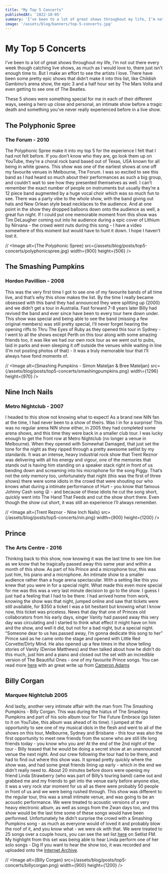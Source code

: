 ```yaml
---
title: "My Top 5 Concerts"
publishedAt: '2022-18-05'
summary: 'I’ve been to a lot of great shows throughout my life, I’m not out there every week though catching live shows, as much as I would love to, there just isn’t enough time to. But I make an effort to see the artists I love. There have been some pretty epic shows that didn’t make it into this list, like Childish Gambino’s arena show, the epic 3 and a half hour set by The Mars Volta and even getting to see one of The Beatles.'
image: '/assets/blog/banners/top-5-concerts.jpg'
---
```


# My Top 5 Concerts
I’ve been to a lot of great shows throughout my life, I’m not out there every week though catching live shows, as much as I would love to, there just isn’t enough time to. But I make an effort to see the artists I love. There have been some pretty epic shows that didn’t make it into this list, like Childish Gambino’s arena show, the epic 3 and a half hour set by The Mars Volta and even getting to see one of The Beatles.

These 5 shows were something special for me in each of their different ways, seeing a hero up close and personal, an intimate show before a tragic death and something you’ve never really experienced before in a live show.

## The Polyphonic Spree
### The Forum - 2010
The Polyphonic Spree make it into my top 5 for the experience I felt that I had not felt before. If you don’t know who they are, go look them up on YouTube, they’re a choral rock band based out of Texas, USA known for all being in white gowns. This show was one of the earliest shows at one off my favourite venues in Melbourne, The Forum.
I was so excited to see this band as I had heard so much about their performances as such a big group, and couldn’t wait to see how they presented themselves as well. I can’t remember the exact number of people on instruments but usually they’re a 12 piece band augmented by a huge vocal choir which was so much fun to see. There was a party vibe to the whole show, with the band giving out hats and New Orlean style bead necklaces to the audience. And at one point in the show they dropped balloons down onto the audience as well, a great fun night. If I could put one memorable moment from this show was Tim DeLaugher coming out into he audience during a epic cover of Lithium by Nirvana - the crowd went nuts during this song - I have a video somewhere of this moment but would have to hunt it down. I hope I haven’t lost it.

// <Image alt={The Polyphonic Spree} src={/assets/blog/posts/top5-concerts/polyphonicspree.jpg} width={900} height={506} />

## The Smashing Pumpkins
### Hordon Pavillion - 2008
This was the very first time I got to see one of my favourite bands of all time live, and that’s why this show makes the list. By the time I really became obsessed with this band they had announced they were splitting up (2000) and we didn’t get a tour in Australia. Fast forward 7-8 years later Billy had revived the band and ever since have been to every tour here down under.
This show was special and being able to see the band (missing a few original members) was still pretty special, I’ll never forget hearing the opening riffs to Thru The Eyes of Ruby as they opened this tour in Sydney - I went to all the shows except Perth on this tour along with some amazing friends too, it was like we had our own rock tour as we went out to pubs, laid in parks and even sleeping it off outside the venues while waiting in line (I’m not posting photos of that) - it was a truly memorable tour that I’ll always have fond moments of.

// <Image alt={Smashing Pumpkins - Simon Mateljan & Bree Mateljan} src={/assets/blog/posts/top5-concerts/smashingpumpkins.png} width={1296} height={970} />

## Nine Inch Nails
### Metro Nightclub - 2007
I headed to this show not knowing what to expect! As a brand new NIN fan at the time, I had never been to a show of theirs. Was I in for a surprise! This was no regular arena NIN show either, in 2005 they had completed some arena shows, and this time they were back in a smaller club tour. I was lucky enough to get the front row at Metro Nightclub (no longer a venue in Melbourne). 
When they opened with Somewhat Damaged, that just set the tone for the night as they ripped through a pretty awesome setlist by my standards. It was an intense, heavy industrial rock show that Trent Reznor was delivering with all his energy and vigour, one of the memories that stands out is having him standing on a speaker stack right in front of us bending down and screaming into his microphone for the song Piggy.
That’s not the only memory too, unfortunately that night (this was the first of three shows) there were some idiots in the crowd that were shouting our who knows what during a intimate performance of Hurt - you know that famous Johnny Cash song 😜 - and because of these idiots he cut the song short, quickly went into The Hand That Feeds and cut the show short there. Even though the show cut short, it was still an experience I’ll always remember.

// <Image alt={Trent Reznor - Nine Inch Nails} src={/assets/blog/posts/top5-concerts/nin.png} width={900} height={1200} />

## Prince
### The Arts Centre - 2016
Thinking back to this show, now knowing it was the last time to see him live as we know that he tragically passed away this same year and within a month of this show. 
As part of his Prince and a microphone tour, this was just him, his piano and a microphone. An intimate show to a smaller audience rather than a huge arena spectacular. With a setting like this you knew that you were in for a special night. 
What made this even more special for me was this was a very last minute decision to go to the show. I guess I just had a feeling that I had to be there. I had arrived home from work, knowing the show was that night, jumped online and saw that tickets were still available, for $350 a ticket I was a bit hesitant but knowing what I know now, this ticket was priceless.
News that day that one of Princes old collaborators from his early days, singer Vanity had passed away this very day was circulating and I started to think what effect it might have on him and the show, and well it did, but not for a bad night, but a special night.
“Someone dear to us has passed away, I’m gonna dedicate this song to her” Prince said as he came onto the stage and opened with Little Red Corvette/Dirty Mind. He also opened up a few times in the show telling stories of Vanity (Denise Matthews) and then talked about how he didn’t do this much, just him and a piano and closed out the set with an incredible version of The Beautiful Ones - one of my favourite Prince songs.
You can read more [here](https://www.heraldsun.com.au/entertainment/prince-pays-tribute-to-late-girlfriend-vanity-in-first-show-on-australian-solo-tour/news-story/d80310448ef160275398c7f36d2f221d) with an great write up from [Cameron Adams](https://twitter.com/cameron_adams)

## Billy Corgan
### Marquee Nightclub 2005
And lastly, another very intimate affair with the man from The Smashing Pumpkins - Billy Corgan. This was during the hiatus of The Smashing Pumpkins and part of his solo album tour for The Future Embrace (go listen to it on YouTube, this album was ahead of its time). I jumped at the opportunity to see one of my musical idols in the flesh and went to all of the shows on this tour, Melbourne, Sydney and Brisbane - this tour was also the first opportunity to meet new friends from the scene who are still life long friends today - you know who you are! 
At the end of the 2nd night of the tour - Billy teased that he would be doing a secret show at an unannounced venue the next night. And our crew following the tour had to be there, and had to find out where this show was. It spread pretty quickly where the show was, and had some great friends lining up early - which in the end we didn’t really need to. About 20 minutes before doors were opening my friend Linda Strawberry (who was part of Billy’s touring band) came out and grabbed me and my friends to get into the venue early before anyone else, it was a very rock star moment for us all as there were probably 50 people in front of us and we were being rushed through.
This show was different to the regular tour, this was a small intimate venue, and was going to be an acoustic performance. We were treated to acoustic versions of a very heavy electronic album, as well as songs from the Zwan days too, and this show would be the last time some of these songs would have been performed. Unfortunately he didn’t surprise the crowd with a Smashing Pumpkins song - as much as everyone would of loved it and probably blow the roof of it, and you know what - we were ok with that.
We were treated to 25 songs over a couple hours, you can see the set list [here](https://www.setlist.fm/setlist/billy-corgan/2005/the-marquee-nightclub-sydney-australia-3bd78494.html) on Setlist FM. My highlight from this set was being able to hear Linda perform one of her solo songs - Dig
If you want to hear the show too, it was recorded and uploaded onto the [Internet Archive](https://archive.org/details/bc2005-07-28).

// <Image alt={Billy Corgan} src={/assets/blog/posts/top5-concerts/billycorgan.png} width={900} height={1200} />

